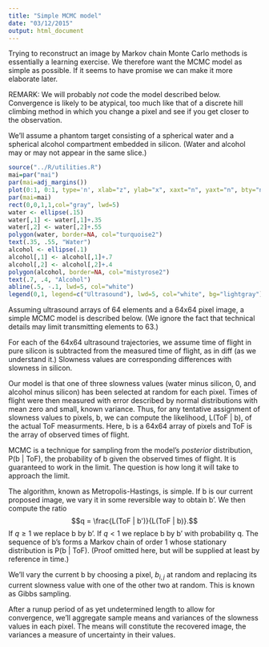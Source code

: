```yaml
---
title: "Simple MCMC model"
date: "03/12/2015"
output: html_document
---
```


Trying to reconstruct an image by Markov chain Monte Carlo methods is essentially a learning exercise. We therefore want the MCMC model as simple as possible. If it seems to have promise we can make it more elaborate later.

REMARK: We will probably *not* code the model described below. Convergence is likely to be atypical, too much like that of a discrete hill climbing method in which you change a pixel and see if you get closer to the observation.

We'll assume a phantom target consisting of a spherical water and a spherical alcohol compartment embedded in silicon. (Water and alcohol may or may not appear in the same slice.)

```r
source("../R/utilities.R")
mai=par("mai")
par(mai=adj_margins())
plot(0:1, 0:1, type='n', xlab="z", ylab="x", xaxt="n", yaxt="n", bty="n", cex.lab=2, main="Phantom Slice")
par(mai=mai)
rect(0,0,1,1,col="gray", lwd=5)
water <- ellipse(.15)
water[,1] <- water[,1]+.35
water[,2] <- water[,2]+.55
polygon(water, border=NA, col="turquoise2")
text(.35, .55, "Water")
alcohol <- ellipse(.1)
alcohol[,1] <- alcohol[,1]+.7
alcohol[,2] <- alcohol[,2]+.4
polygon(alcohol, border=NA, col="mistyrose2")
text(.7, .4, "Alcohol")
abline(.5, -.1, lwd=5, col="white")
legend(0,1, legend=c("Ultrasound"), lwd=5, col="white", bg="lightgray")
```

Assuming ultrasound arrays of 64 elements and a 64x64 pixel image, a simple MCMC model is described below. (We ignore the fact that technical details may limit transmitting elements to 63.)

For each of the 64x64 ultrasound trajectories, we assume time of flight in pure silicon is subtracted from the measured time of flight, as in diff (as we understand it.) Slowness values are corresponding differences with slowness in silicon.

Our model is that one of three slowness values (water minus silicon, 0, and alcohol minus silicon) has been selected at random for each pixel. Times of flight were then measured with error described by normal distributions with mean zero and small, known variance. Thus, for any tentative assignment of slowness values to pixels, b, we can compute the likelihood, L(ToF | b), of the actual ToF measurments. Here, b is a 64x64 array of pixels and ToF is the array of observed times of flight.

MCMC is a technique for sampling from the model's *posterior* distribution, P(b | ToF), the probability of b given the observed times of flight. It is guaranteed to work in the limit. The question is how long it will take to approach the limit.

The algorithm, known as Metropolis-Hastings, is simple. If b is our current proposed image, we vary it in some reversible way to obtain b'. We then compute the ratio $$q = \frac{L(ToF | b')}{L(ToF | b)}.$$ If $q \ge 1$ we replace b by b'. If $q < 1$ we replace b by b' with probability q. The sequence of b's forms a Markov chain of order 1 whose stationary distribution is P(b | ToF). (Proof omitted here, but will be supplied at least by reference in time.)

We'll vary the current b by choosing a pixel, $b_{i,j}$ at random and replacing its current slowness value with one of the other two at random. This is known as Gibbs sampling.

After a runup period of as yet undetermined length to allow for convergence, we'll aggregate sample means and variances of the slowness values in each pixel. The means will constitute the recovered image, the variances a measure of uncertainty in their values.
